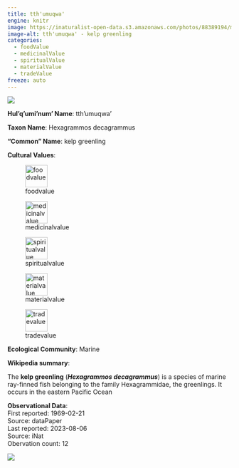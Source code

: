 ```yaml
---
title: tth'umuqwa'
engine: knitr
image: https://inaturalist-open-data.s3.amazonaws.com/photos/88389194/medium.jpeg
image-alt: tth'umuqwa' - kelp greenling
categories:
  - foodValue
  - medicinalValue
  - spiritualValue
  - materialValue
  - tradeValue
freeze: auto
---
```

![](https://inaturalist-open-data.s3.amazonaws.com/photos/88389194/medium.jpeg){fig-alt="tth'umuqwa' - kelp greenling"}

**Hul'q'umi'num' Name**: tth'umuqwa'



**Taxon Name**: Hexagrammos decagrammus

**"Common" Name**: kelp greenling

**Cultural Values**:  

::: {layout-nrow=1 style="width:60%"}
![foodvalue](/files/foodvalue.svg){width=50px}

![medicinalvalue](/files/medicinalvalue.svg){width=50px}

![spiritualvalue](/files/spiritualvalue.svg){width=50px}

![materialvalue](/files/materialvalue.svg){width=50px}

![tradevalue](/files/tradevalue.svg){width=50px}
:::

**Ecological Community**: Marine

**Wikipedia summary**:  
<p class="mw-empty-elt">
</p>

<p>The <b>kelp greenling</b> (<i><b>Hexagrammos decagrammus</b></i>) is a species of marine ray-finned fish belonging to the family Hexagrammidae, the greenlings.  It occurs in the eastern Pacific Ocean

**Observational Data**:   
First reported: 1969-02-21  
Source: dataPaper  
Last reported: 2023-08-06  
Source: iNat  
Obervation count: 12

![](community_dist.png)
